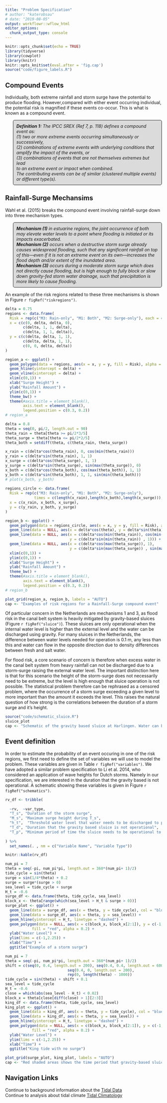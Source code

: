 ```yaml
---
title: "Problem Specification"
# author: "katerobsau"
# date: "2019-08-05"
output: workflowr::wflow_html
editor_options:
  chunk_output_type: console
---
```


```r
knitr::opts_chunk$set(echo = TRUE)
library(tidyverse)
library(cowplot)
library(knitr)
knitr::opts_knit$set(eval.after = 'fig.cap')
source("code/figure_labels.R")
```

<style>
p.comment {
background-color: #DBDBDB;
padding: 10px;
border: 1px solid black;
margin-left: 25px;
border-radius: 5px;
font-style: italic;
}
</style>

## Compound Events

Individually, both extreme rainfall and storm surge have the potential to produce flooding. However,compared with either event occurring individual, the potential risk is magnified if these events co-occur. This is what is known as a compound event.

<p class="comment">
**Definition 1:** The IPCC SREX (Ref 7, p. 118) defines a compound event as:  
(1) two or more extreme events occurring simultaneously or successively,   
(2) combinations of extreme events with underlying conditions that amplify the impact of the events, or   
(3) combinations of events that are not themselves extremes but lead  
to an extreme event or impact when combined.  
The contributing events can be of similar (clustered multiple events) or different type(s).
</p>

<!-- <div class="alert alert-info"> -->
<!--   Different box example -->
<!-- </div> -->

## Rainfall-Surge Mechansims

Wahl et al. (2015) breaks the compound event involving rainfall-surge down into three mechanism types. 

<p class="comment">
**Mechanism (1)** in estuarine regions, the joint occurrence of both may elevate water levels to a point where flooding is initiated or its impacts exacerbated.   
**Mechanism (2)** occurs when a destructive storm surge already causes widespread flooding, such that any significant rainfall on top of this—even if it is not an extreme event on its own—increases the flood depth and/or extent of the inundated area.   
**Mechanism (3)** occurs during a moderate storm surge which does not directly cause flooding, but is high enough to fully block or slow down gravity-fed storm water drainage, such that precipitation is more likely to cause flooding.
</p>

An example of the risk regions related to these three mechanisms is shown in Figure `r figRef("riskregions")`.

```r
delta = 0.75
regions <- data.frame(
  Risk = rep(c("M3: Rain-only", "M1: Both", "M2: Surge-only"), each = 4),
  x = c(c(0, delta, delta, 0), 
        c(delta, 1, 1, delta), 
        c(delta, 1, 1, delta)),
  y = c(c(delta, delta, 1, 1),
        c(delta, delta, 1, 1),
        c(0, 0, delta, delta))
)

region_a <- ggplot() + 
  geom_polygon(data = regions, aes(x = x, y = y, fill = Risk), alpha = 0.75) +
  geom_hline(yintercept = delta) + 
  geom_vline(xintercept = delta) + 
  xlim(c(0,1)) +
  xlab("Surge Height") + 
  ylab("Rainfall Amount") +
  ylim(c(0,1)) + 
  theme_bw() +
  theme(#axis.title = element_blank(),
        axis.text = element_blank(), 
        legend.position = c(0.3, 0.2))
# region_a
```

```r
delta = 0.8
theta = seq(0, pi/2, length.out = 90)
theta_rain = theta[theta >= pi/2*3/5]
theta_surge = theta[theta <= pi/2*2/5]
theta_both = setdiff(theta, c(theta_rain, theta_surge))

x_rain = c(delta*cos(theta_rain), 0, cos(min(theta_rain)))
y_rain = c(delta*sin(theta_rain), 1, 1)
x_surge = c(delta*cos(theta_surge), 1, 1)
y_surge = c(delta*sin(theta_surge), sin(max(theta_surge)), 0)
x_both = c(delta*cos(theta_both), cos(max(theta_both)), 1, 1)
y_both = c(delta*sin(theta_both), 1, 1, sin(min(theta_both)))
# plot(x_both, y_both)
            
regions_circle <- data.frame(
  Risk = rep(c("M3: Rain-only", "M1: Both", "M2: Surge-only"), 
             times = c(length(x_rain),length(x_both),length(x_surge))),
  x = c(x_rain, x_both, x_surge),
  y = c(y_rain, y_both, y_surge)
)

region_b <- ggplot() + 
  geom_polygon(data = regions_circle, aes(x = x, y = y, fill = Risk), alpha = 0.75) +
  geom_line(data = NULL, aes(x = delta*cos(theta), y = delta*sin(theta))) + 
  geom_line(data = NULL, aes(x = c(delta*cos(min(theta_rain)), cos(min(theta_rain))),
                             y = c(delta*sin(min(theta_rain)) , 1))) +
  geom_line(data = NULL, aes(x = c(delta*cos(max(theta_surge)), 1),
                             y = c(delta*sin(max(theta_surge)) , sin(max(theta_surge))))) +
  xlim(c(0,1)) +
  ylim(c(0,1)) + 
  xlab("Surge Height") + 
  ylab("Rainfall Amount") +
  theme_bw() +
  theme(#axis.title = element_blank(),
        axis.text = element_blank(),
        legend.position = c(0.3, 0.2))
# region_b
```

<!-- <a id="my_chunk"></a> -->
<!-- See [this code chunk](#my_chunk) -->

```r
plot_grid(region_a, region_b, labels = "AUTO")
cap <- "Examples of risk regions for a Rainfall-Surge compound event"
```

Of particular concern in the Netherlands are mechanisms 1 and 3, as flood risk in the canal belt system is heavily mitigated by gravity-based sluices (Figure `r figRef("sluice")`). These sluices are only operational when the internal water level is higher than the external level and the water can be discharged using gravity. For many sluices in the Netherlands, the difference between water levels needed for operation is 0.1 m, any less than this and water can flow in the opposite direction due to density differences between fresh and salt water. 

For flood risk, a core scenario of concern is therefore when excess water in the canal belt system from heavy rainfall can not be discharged due to a storm-surge raising the external water level. The important distinction here is that for this scenario the height of the storm-surge does not necessarily need to be extreme, but the level is high enough that sluice operation is not possible. The statistical problem therefore can be rephrased as a censored problem, where the occurrence of a storm surge exceeding a given level to more important than the amount it exceeds the level. This raises the natural question of how strong is the correlations between the duration of a storm surge and it's height.

```r
source("code/schematic_sluice.R")
sluice_plot
cap <- "Schematic of the gravity based sluice at Harlingen. Water can be discharged from the sluice provided there is a water level on the canal belt side is 0.1 m higher or more than the sea water level. The normal height of water in the canal belt system and optimal for operational purposes is -0.52 m (NAP) (Green dashed line). Operators are concerned for flooding risk when the inland water level is in excess of -0.32 m (NAP) (red dotted line)." 
```

## Event definition

In order to estimate the probability of an event occuring in one of the risk regions, we first need to define the set of variables we will use to model the problem. These variables are given in Table `r figRef("variables")`. We have adopted a similar problem specification to Li et al. 2014, who considered an application of wave heights for Dutch storms. Namely in our specification, we are interested in the duration that the gravity based is not operational. A schematic showing these variables is given in Figure `r figRef("schematics")`.

```r
rv_df <- tribble(
  
  ~rv,  ~var_type,
  "T_s", "Duration of the storm surge",
  "M_s", "Maximum surge height during T_s",
  "h_t",  "Threshold water level that water needs to be discharged to prevent flood risk",  
  "T_d", "Duration that the gravity based sluice is not operational",
  "T_p", "Minimum period of time the sluice needs to be operational to relieve flood risk"
  
) %>% 
  set_names(. , nm = c("Variable Name", "Variable Type"))

knitr::kable(rv_df)
```

```r
num_pi = 7
theta = seq(-pi, num_pi*pi, length.out = 360*(num_pi+ 1)/2)
tide_cycle = sin(theta)
surge = sin(1/4*theta) + 0.2
surge = surge*(surge > 0)
sea_level = tide_cycle + surge
H_t = -0.6
surge_df <- data.frame(theta, tide_cycle, sea_level)
block_x <- theta[range(which(sea_level > H_t & surge > 0))]
surge_plot <- ggplot() +
  geom_line(data = surge_df, aes(x = theta, y = tide_cycle), col = "blue", linetype = "dotted") +
  geom_line(data = surge_df, aes(x = theta, y = sea_level)) + 
  geom_hline(yintercept = H_t, linetype = "dashed") + 
  geom_polygon(data = NULL, aes(x = c(block_x, block_x[2:1]), y = c(-1, -1, H_t ,H_t)), 
            fill = "red", alpha = 0.2) +
  ylab("Water Level") +
  ylim(lims = c(-1,2.25)) +
  xlab("Time") +
  ggtitle("Example of a storm surge")
```

```r
num_pi = 7
theta = seq(-pi, num_pi*pi, length.out = 360*(num_pi+ 1)/2)
shift = c(seq(0, 0.4, length.out = 200), seq(0.4, 0.4, length.out = 600),
                            seq(0.4, 0, length.out = 200),
                            rep(0, length(theta) - 1000))
tide_cycle = sin(theta) + shift + 0.1
sea_level = tide_cycle 
H_t = -0.6
close = which(abs(sea_level - H_t) < 0.02)
block_x = theta[close[diff(close) > 1][2:3]]
king_df <- data.frame(theta, tide_cycle, sea_level)
king_plot <- ggplot() +
  geom_line(data = king_df, aes(x = theta, y = tide_cycle), col = "blue", linetype = "dotted") +
  geom_line(data = king_df, aes(x = theta, y = sea_level)) + 
  geom_hline(yintercept = H_t, linetype = "dashed") + 
  geom_polygon(data = NULL, aes(x = c(block_x, block_x[2:1]), y = c(-1, -1, H_t ,H_t)), 
            fill = "red", alpha = 0.2) +
  ylab("Water Level") + 
  ylim(lims = c(-1,2.25)) +
  xlab("Time") +
  ggtitle("King tide with no surge")
```

```r
plot_grid(surge_plot, king_plot, labels = "AUTO")
cap <- "Red shaded areas shows the time period that gravity-based sluice was not operational was not operational for these examples. The tidal cycle is shown by the dotted blue line, and the sea level, which is the combined tide and storm surge is shown in solid black. If there is no storm surge, as in Figure 1B, then the two lines are superimposed. The dashed horizontal line shows the maximum water level for sluice operation."
```

## Navigation Links

Continue to background information about the [Tidal Data](details-on-tidal-summaries.html)  
Continue to analysis about tidal climate [Tidal Climatology](surge_climatology.html)  
